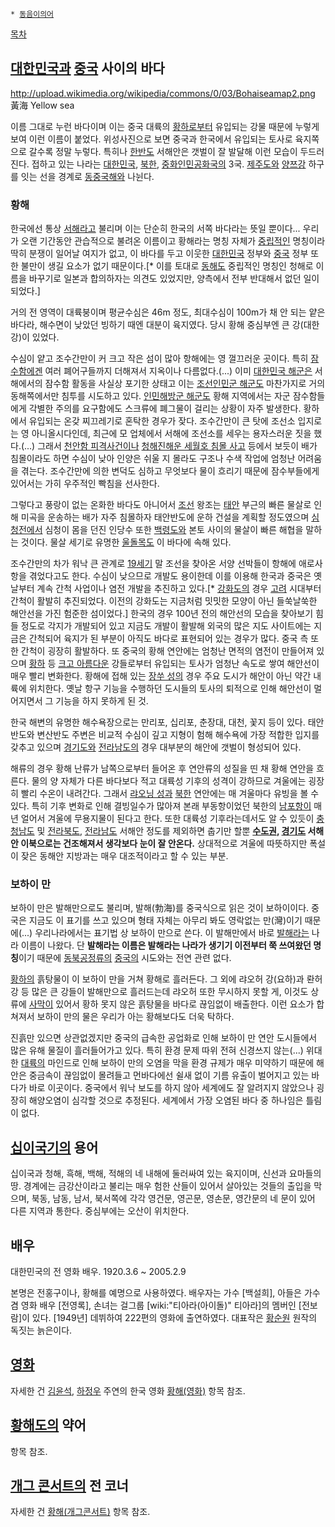  * [[동음이의어]]

[[목차]]
== [[대한민국]]과 [[중국]] 사이의 바다 ==
http://upload.wikimedia.org/wikipedia/commons/0/03/Bohaiseamap2.png
黃海
Yellow sea

이름 그대로 누런 바다이며 이는 중국 대륙의 [[황하]]로부터 유입되는 강물 때문에 누렇게 보여 이런 이름이 붙었다. 위성사진으로 보면 중국과 한국에서 유입되는 토사로 육지쪽으로 갈수록 정말 누렇다. 특히나 [[한반도]] 서해안은 갯벌이 잘 발달해 이런 모습이 두드러진다. 접하고 있는 나라는 [[대한민국]], [[북한]], [[중화인민공화국]]의 3국. [[제주도]]와 [[양쯔강]] 하구를 잇는 선을 경계로 [[동중국해]]와 나뉜다.

=== 황해 ===

한국에선 통상 [[서해]]라고 불리며 이는 단순히 한국의 서쪽 바다라는 뜻일 뿐이다... 
우리가 오랜 기간동안 관습적으로 불려온 이름이고  황해라는 명칭 자체가 [[중립]]적인 명칭이라 딱히 분쟁이 일어날 여지가 없고, 이 바다를 두고 이웃한 [[대한민국]] 정부와 [[중화인민공화국|중국]] 정부 또한 불만이 생길 요소가 없기 때문이다.[* 이를 토대로 [[동해]]도 중립적인 명칭인 청해로 이름을 바꾸기로 일본과 합의하자는 의견도 있었지만, 양측에서 전부 반대해서 없던 일이 되었다.]

거의 전 영역이 대륙붕이며 평균수심은 46m 정도, 최대수심이 100m가 채 안 되는 얕은 바다라, 해수면이 낮았던 빙하기 때엔 대분이 육지였다. 당시 황해 중심부엔 큰 강(대한강)이 있었다.

수심이 얕고 조수간만이 커 크고 작은 섬이 많아 항해에는 영 껄끄러운 곳이다. 특히 [[잠수함]]에겐 여러 폐어구들까지 더해져서 지옥이나 다름없다.(...) 이미 [[대한민국 해군]]은 서해에서의 잠수함 활동을 사실상 포기한 상태고 이는 [[조선인민군 해군]]도 마찬가지로 거의 동해쪽에서만 침투를 시도하고 있다. [[인민해방군 해군]]도 황해 지역에서는 자군 잠수함들에게 각별한 주의를 요구함에도 스크류에 폐그물이 걸리는 상황이 자주 발생한다. 황하에서 유입되는 온갖 찌끄레기로 혼탁한 경우가 잦다. 조수간만이 큰 탓에 조선소 입지로는 영 아니올시다인데, 최근에 모 업체에서 서해에 조선소를 세우는 용자스러운 짓을 했다.(...) 그래서 [[천안함 피격사건]]이나 [[청해진해운 세월호 침몰 사고]] 등에서 보듯이 배가 침몰이라도 하면 수심이 낮아 인양은 쉬울 지 몰라도 구조나 수색 작업에 엄청난 어려움을 겪는다. 조수간만에 의한 변덕도 심하고 무엇보다 물이 흐리기 때문에 잠수부들에게 있어서는 가히 우주적인 빡침을 선사한다.

그렇다고 풍랑이 없는 온화한 바다도 아니어서 [[조선]] 왕조는 [[태안]] 부근의 빠른 물살로 인해 미곡을 운송하는 배가 자주 침몰하자 태안반도에 운하 건설을 계획할 정도였으며 [[심청전]]에서 심청이 몸을 던진 인당수 또한 [[백령도]]와 본토 사이의 물살이 빠른 해협을 말하는 것이다. 물살 세기로 유명한 [[울돌목]]도 이 바다에 속해 있다.

조수간만의 차가 워낙 큰 관계로 [[19세기]] 말 조선을 찾아온 서양 선박들이 항해에 애로사항을 겪었다고도 한다. 수심이 낮으므로 개발도 용이한데 이를 이용해 한국과 중국은 옛날부터 계속 간척 사업이나 염전 개발을 추진하고 있다.[* [[강화도]]의 경우 [[고려]] 시대부터 간척이 활발히 추진되었다. 이전의 강화도는 지금처럼 밋밋한 모양이 아닌 들쑥날쑥한 해안선을 가진 험준한 섬이었다.] 한국의 경우 100년 전의 해안선의 모습을 찾아보기 힘들 정도로 각지가 개발되어 있고 지금도 개발이 활발해 외국의 많은 지도 사이트에는 지금은 간척되어 육지가 된 부분이 아직도 바다로 표현되어 있는 경우가 많다. 중국 측 또한 간척이 굉장히 활발하다. 또 중국의 황해 연안에는 엄청난 면적의 염전이 만들어져 있으며 [[황하]] 등 [[크고 아름다운]] 강들로부터 유입되는 토사가 엄청난 속도로 쌓여 해안선이 매우 빨리 변화한다. 황해에 접해 있는 [[장쑤 성]]의 경우 주요 도시가 해안이 아닌 약간 내륙에 위치한다. 옛날 항구 기능을 수행하던 도시들의 토사의 퇴적으로 인해 해안선이 멀어지면서 그 기능을 하지 못하게 된 것.

한국 해변의 유명한 해수욕장으로는 만리포, 십리포, 춘장대, 대천, 꽃지 등이 있다. 태안반도와 변산반도 주변은 비교적 수심이 깊고 지형이 험해 해수욕에 가장 적합한 입지를 갖추고 있으며 [[경기도]]와 [[전라남도]]의 경우 대부분의 해안에 갯벌이 형성되어 있다.

해류의 경우 황해 난류가 남쪽으로부터 들어온 후 연안류의 성질을 띤 채 황해 연안을 흐른다. 물의 양 자체가 다른 바다보다 적고 대륙성 기후의 성격이 강하므로 겨울에는 굉장히 빨리 수온이 내려간다. 그래서 [[랴오닝 성]]과 [[북한]] 연안에는 매 겨울마다 유빙을 볼 수 있다. 특히 기후 변화로 인해 결빙일수가 많아져 본래 부동항이었던 북한의 [[남포]]항이 매년 얼어서 겨울에 무용지물이 된다고 한다. 또한 대륙성 기후라는데서도 알 수 있듯이 [[충청남도]] 및 [[전라북도]], [[전라남도]] 서해안 정도를 제외하면 춥기만 할뿐 '''[[수도권]], [[경기도]] 서해안 이북으로는 건조해져서 생각보다 눈이 잘 안온다.''' 상대적으로 겨울에 따뜻하지만 폭설이 잦은 동해안 지방과는 매우 대조적이라고 할 수 있는 부분.

=== 보하이 만 ===
보하이 만은 발해만으로도 불리며, 발해(勃海)를 중국식으로 읽은 것이 보하이이다. 중국은 지금도 이 표기를 쓰고 있으며 형태 자체는 아무리 봐도 영락없는 만(灣)이기 때문에(...) 우리나라에서는 표기법 상 보하이 만으로 쓴다. 이 발해만에서 바로 [[발해]]라는 나라 이름이 나왔다. 단 '''발해라는 이름은 발해라는 나라가 생기기 이전부터 쭉 쓰여왔던 명칭'''이기 때문에 [[동북공정]]류의 [[중국]]의 시도와는 전연 관련 없다. 

[[황하]]의 흙탕물이 이 보하이 만을 거쳐 황해로 흘러든다. 그 외에 랴오허 강(요하)과 롼허 강 등 많은 큰 강들이 발해만으로 흘러드는데 랴오허 또한 무시하지 못할 게, 이것도 상류에 [[사막]]이 있어서 황하 못지 않은 흙탕물을 바다로 끊임없이 배출한다. 이런 요소가 합쳐져서 보하이 만의 물은 우리가 아는 황해보다도 더욱 탁하다.

진흙만 있으면 상관없겠지만 중국의 급속한 공업화로 인해 보하이 만 연안 도시들에서 많은 유해 물질이 흘러들어가고 있다. 특히 환경 문제 따위 전혀 신경쓰지 않는(...) 위대한 [[대륙]]의 마인드로 인해 보하이 만의 오염을 막을 환경 규제가 매우 미약하기 때문에 해안은 중금속이 끊임없이 몰려들고 먼바다에선 쉴새 없이 기름 유출이 벌어지고 있는 바다가 바로 이곳이다. 중국에서 워낙 보도를 하지 않아 세계에도 잘 알려지지 않았으나 굉장히 해양오염이 심각할 것으로 추정된다. 세계에서 가장 오염된 바다 중 하나임은 틀림이 없다.

== [[십이국기]]의 용어 ==
십이국과 청해, 흑해, 백해, 적해의 네 내해에 둘러싸여 있는 육지이며, 신선과 요마들의 땅. 경계에는 금강산이라고 불리는 매우 험한 산들이 있어서 살아있는 것들의 출입을 막으며, 북동, 남동, 남서, 북서쪽에 각각 영건문, 영곤문, 영손문, 영간문의 네 문이 있어 다른 지역과 통한다. 중심부에는 오산이  위치한다.

== 배우 ==
대한민국의 전 영화 배우. 1920.3.6 ~ 2005.2.9

본명은 전홍구이나, 황해를 예명으로 사용하였다. 배우자는 가수 [백설희], 아들은 가수 겸 영화 배우 [전영록], 손녀는 걸그룹 [wiki:"티아라(아이돌)" 티아라]의 멤버인 [전보람]이 있다. [1949년] 데뷔하여 222편의 영화에 출연하였다. 대표작은 [[황순원]] 원작의 독짓는 늙은이다.

== [[영화]] ==
자세한 건 [[김윤석]], [[하정우]] 주연의 한국 영화 [[황해(영화)]] 항목 참조.

== [[황해도]]의 약어 ==
항목 참조.

== [[개그 콘서트]]의 전 코너 ==
자세한 건 [[황해(개그콘서트)]] 항목 참조.
